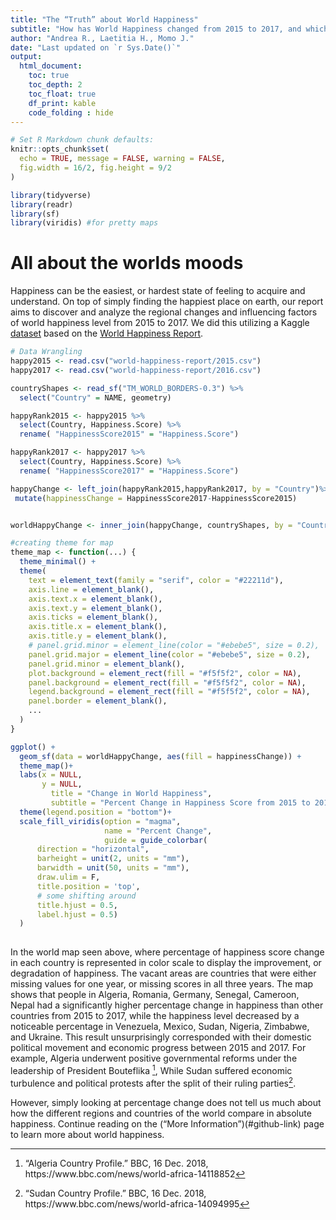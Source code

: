 ```yaml
---
title: "The “Truth” about World Happiness"
subtitle: "How has World Happiness changed from 2015 to 2017, and which factors have influenced this change?"
author: "Andrea R., Laetitia H., Momo J."
date: "Last updated on `r Sys.Date()`"
output:
  html_document:
    toc: true
    toc_depth: 2
    toc_float: true
    df_print: kable
    code_folding : hide
---
```


```r
# Set R Markdown chunk defaults:
knitr::opts_chunk$set(
  echo = TRUE, message = FALSE, warning = FALSE, 
  fig.width = 16/2, fig.height = 9/2
)
```

```r
library(tidyverse)
library(readr)
library(sf)
library(viridis) #for pretty maps
```


# All about the worlds moods

Happiness can be the easiest, or hardest state of feeling to acquire and understand. On top of simply finding the happiest place on earth, our report aims to discover and analyze the regional changes and influencing factors of world happiness level from 2015 to 2017. We did this utilizing a Kaggle [dataset](https://www.kaggle.com/unsdsn/world-happiness) based on the [World Happiness Report](http://worldhappiness.report/). 


```r
# Data Wrangling 
happy2015 <- read.csv("world-happiness-report/2015.csv")
happy2017 <- read.csv("world-happiness-report/2016.csv")

countryShapes <- read_sf("TM_WORLD_BORDERS-0.3") %>%
  select("Country" = NAME, geometry)

happyRank2015 <- happy2015 %>% 
  select(Country, Happiness.Score) %>% 
  rename( "HappinessScore2015" = "Happiness.Score")

happyRank2017 <- happy2017 %>% 
  select(Country, Happiness.Score) %>% 
  rename( "HappinessScore2017" = "Happiness.Score")

happyChange <- left_join(happyRank2015,happyRank2017, by = "Country")%>%
 mutate(happinessChange = HappinessScore2017-HappinessScore2015) 


worldHappyChange <- inner_join(happyChange, countryShapes, by = "Country")

```

```r
#creating theme for map
theme_map <- function(...) {
  theme_minimal() +
  theme(
    text = element_text(family = "serif", color = "#22211d"),
    axis.line = element_blank(),
    axis.text.x = element_blank(),
    axis.text.y = element_blank(),
    axis.ticks = element_blank(),
    axis.title.x = element_blank(),
    axis.title.y = element_blank(),
    # panel.grid.minor = element_line(color = "#ebebe5", size = 0.2),
    panel.grid.major = element_line(color = "#ebebe5", size = 0.2),
    panel.grid.minor = element_blank(),
    plot.background = element_rect(fill = "#f5f5f2", color = NA), 
    panel.background = element_rect(fill = "#f5f5f2", color = NA), 
    legend.background = element_rect(fill = "#f5f5f2", color = NA),
    panel.border = element_blank(),
    ...
  )
}
```


```r
ggplot() +
  geom_sf(data = worldHappyChange, aes(fill = happinessChange)) +
  theme_map()+
  labs(x = NULL, 
       y = NULL, 
         title = "Change in World Happiness", 
         subtitle = "Percent Change in Happiness Score from 2015 to 2017") +
  theme(legend.position = "bottom")+
  scale_fill_viridis(option = "magma",
                     name = "Percent Change",
                     guide = guide_colorbar(
      direction = "horizontal",
      barheight = unit(2, units = "mm"),
      barwidth = unit(50, units = "mm"),
      draw.ulim = F,
      title.position = 'top',
      # some shifting around
      title.hjust = 0.5,
      label.hjust = 0.5)
  )
    
```

In the world map seen above, where percentage of happiness score change in each country is represented in color scale to display the improvement, or degradation of happiness. The vacant areas are countries that were either missing values for one year, or missing scores in all three years. The map shows that people in Algeria, Romania, Germany, Senegal, Cameroon, Nepal had a significantly higher percentage change in happiness than other countries from 2015 to 2017, while the happiness level decreased by a noticeable percentage in Venezuela, Mexico, Sudan, Nigeria, Zimbabwe, and Ukraine. This result unsurprisingly corresponded with their domestic political movement and economic progress between 2015 and 2017. For example, Algeria underwent positive governmental reforms under the leadership of President Bouteflika ^["Algeria Country Profile." BBC, 16 Dec. 2018, https://www.bbc.com/news/world-africa-14118852], While Sudan suffered economic turbulence and political protests after the split of their ruling parties^["Sudan Country Profile." BBC, 16 Dec. 2018, https://www.bbc.com/news/world-africa-14094995].

However, simply looking at percentage change does not tell us much about how the different regions and countries of the world compare in absolute happiness. Continue reading on the (“More Information”)(#github-link) page to learn more about world happiness.  




